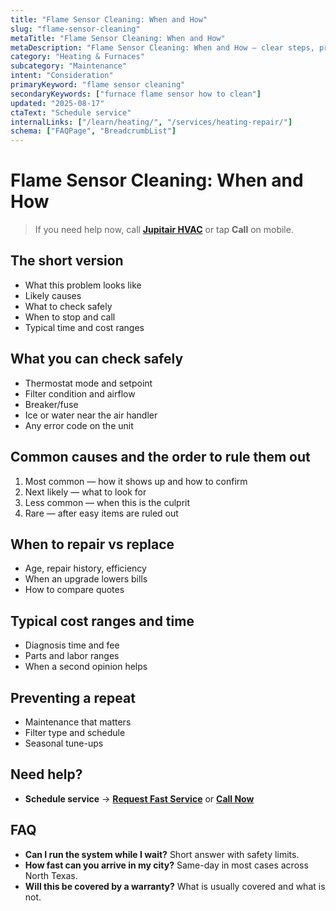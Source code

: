 ```yaml
---
title: "Flame Sensor Cleaning: When and How"
slug: "flame-sensor-cleaning"
metaTitle: "Flame Sensor Cleaning: When and How"
metaDescription: "Flame Sensor Cleaning: When and How — clear steps, practical fixes, and when to call a pro in North Texas."
category: "Heating & Furnaces"
subcategory: "Maintenance"
intent: "Consideration"
primaryKeyword: "flame sensor cleaning"
secondaryKeywords: ["furnace flame sensor how to clean"]
updated: "2025-08-17"
ctaText: "Schedule service"
internalLinks: ["/learn/heating/", "/services/heating-repair/"]
schema: ["FAQPage", "BreadcrumbList"]
---
```

# Flame Sensor Cleaning: When and How

> If you need help now, call **[Jupitair HVAC](/contact)** or tap **Call** on mobile.

## The short version
- What this problem looks like
- Likely causes
- What to check safely
- When to stop and call
- Typical time and cost ranges

## What you can check safely
- Thermostat mode and setpoint
- Filter condition and airflow
- Breaker/fuse
- Ice or water near the air handler
- Any error code on the unit

## Common causes and the order to rule them out
1. Most common — how it shows up and how to confirm
2. Next likely — what to look for
3. Less common — when this is the culprit
4. Rare — after easy items are ruled out

## When to repair vs replace
- Age, repair history, efficiency
- When an upgrade lowers bills
- How to compare quotes

## Typical cost ranges and time
- Diagnosis time and fee
- Parts and labor ranges
- When a second opinion helps

## Preventing a repeat
- Maintenance that matters
- Filter type and schedule
- Seasonal tune-ups

## Need help?
- **Schedule service** → **[Request Fast Service](/contact)** or **[Call Now](tel:+1-XXX-XXX-XXXX)**

## FAQ
- **Can I run the system while I wait?** Short answer with safety limits.
- **How fast can you arrive in my city?** Same-day in most cases across North Texas.
- **Will this be covered by a warranty?** What is usually covered and what is not.
